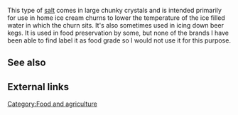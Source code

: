 This type of [[salt]] comes in large chunky crystals and is intended primarily for use in home ice cream churns to lower the temperature of the ice filled water in which the churn sits. It's also sometimes used in icing down beer kegs. It is used in food preservation by some, but none of the brands I have been able to find label it as food grade so I would not use it for this purpose. 

== See also ==

== External links ==

[[Category:Food and agriculture]]